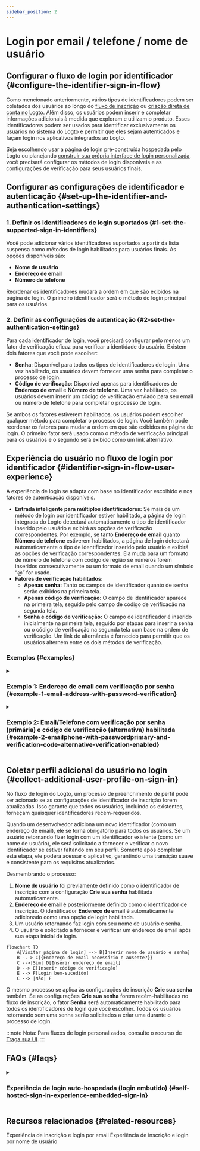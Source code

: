 ```yaml
---
sidebar_position: 2
---
```



# Login por email / telefone / nome de usuário

## Configurar o fluxo de login por identificador \{#configure-the-identifier-sign-in-flow}

Como mencionado anteriormente, vários tipos de identificadores podem ser coletados dos usuários ao longo do [fluxo de inscrição](/end-user-flows/sign-up-and-sign-in/sign-up) ou [criação direta de conta no Logto](/user-management/manage-users#add-users). Além disso, os usuários podem inserir e completar informações adicionais à medida que exploram e utilizam o produto. Esses identificadores podem ser usados para identificar exclusivamente os usuários no sistema do Logto e permitir que eles sejam autenticados e façam login nos aplicativos integrados ao Logto.

Seja escolhendo usar a página de login pré-construída hospedada pelo Logto ou planejando [construir sua própria interface de login personalizada](/customization#custom-ui), você precisará configurar os métodos de login disponíveis e as configurações de verificação para seus usuários finais.

## Configurar as configurações de identificador e autenticação \{#set-up-the-identifier-and-authentication-settings}

### 1. Definir os identificadores de login suportados \{#1-set-the-supported-sign-in-identifiers}

Você pode adicionar vários identificadores suportados a partir da lista suspensa como métodos de login habilitados para usuários finais. As opções disponíveis são:

- **Nome de usuário**
- **Endereço de email**
- **Número de telefone**

Reordenar os identificadores mudará a ordem em que são exibidos na página de login. O primeiro identificador será o método de login principal para os usuários.

### 2. Definir as configurações de autenticação \{#2-set-the-authentication-settings}

Para cada identificador de login, você precisará configurar pelo menos um fator de verificação eficaz para verificar a identidade do usuário. Existem dois fatores que você pode escolher:

- **Senha**: Disponível para todos os tipos de identificadores de login. Uma vez habilitado, os usuários devem fornecer uma senha para completar o processo de login.
- **Código de verificação**: Disponível apenas para identificadores de **Endereço de email** e **Número de telefone**. Uma vez habilitado, os usuários devem inserir um código de verificação enviado para seu email ou número de telefone para completar o processo de login.

Se ambos os fatores estiverem habilitados, os usuários podem escolher qualquer método para completar o processo de login. Você também pode reordenar os fatores para mudar a ordem em que são exibidos na página de login. O primeiro fator será usado como o método de verificação principal para os usuários e o segundo será exibido como um link alternativo.

## Experiência do usuário no fluxo de login por identificador \{#identifier-sign-in-flow-user-experience}

A experiência de login se adapta com base no identificador escolhido e nos fatores de autenticação disponíveis.

- **Entrada inteligente para múltiplos identificadores:**
  Se mais de um método de login por identificador estiver habilitado, a página de login integrada do Logto detectará automaticamente o tipo de identificador inserido pelo usuário e exibirá as opções de verificação correspondentes. Por exemplo, se tanto **Endereço de email** quanto **Número de telefone** estiverem habilitados, a página de login detectará automaticamente o tipo de identificador inserido pelo usuário e exibirá as opções de verificação correspondentes. Ela muda para um formato de número de telefone com código de região se números forem inseridos consecutivamente ou um formato de email quando um símbolo “@” for usado.
- **Fatores de verificação habilitados:**
  - **Apenas senha:** Tanto os campos de identificador quanto de senha serão exibidos na primeira tela.
  - **Apenas código de verificação:** O campo de identificador aparece na primeira tela, seguido pelo campo de código de verificação na segunda tela.
  - **Senha e código de verificação:** O campo de identificador é inserido inicialmente na primeira tela, seguido por etapas para inserir a senha ou o código de verificação na segunda tela com base na ordem de verificação. Um link de alternância é fornecido para permitir que os usuários alternem entre os dois métodos de verificação.

### Exemplos \{#examples}

<details>
  <summary>

### Exemplo 1: Endereço de email com verificação por senha \{#example-1-email-address-with-password-verification}

</summary>

Adicione o **Endereço de email** como o identificador de login e habilite o fator **Senha** para verificação.

<img src={signInEmailPasswordImage} alt="Endereço de email com verificação por senha" />

</details>

<details>
  <summary>

### Exemplo 2: Email/Telefone com verificação por senha (primária) e código de verificação (alternativa) habilitada \{#example-2-emailphone-with-passwordprimary-and-verification-code-alternative-verification-enabled}

</summary>

Adicione tanto **Endereço de email** quanto **Número de telefone** como os identificadores de login.
Habilite os fatores **Senha** e **Código de verificação** para ambos os identificadores.

<img
  src={signInEmailPhonePasswordVerificationCodeImage}
  alt="Email/Telefone com verificação por senha e código de verificação"
/>

</details>

## Coletar perfil adicional do usuário no login \{#collect-additional-user-profile-on-sign-in}

No fluxo de login do Logto, um processo de preenchimento de perfil pode ser acionado se as configurações de identificador de inscrição forem atualizadas. Isso garante que todos os usuários, incluindo os existentes, forneçam quaisquer identificadores recém-requeridos.

Quando um desenvolvedor adiciona um novo identificador (como um endereço de email), ele se torna obrigatório para todos os usuários. Se um usuário retornando fizer login com um identificador existente (como um nome de usuário), ele será solicitado a fornecer e verificar o novo identificador se estiver faltando em seu perfil. Somente após completar esta etapa, ele poderá acessar o aplicativo, garantindo uma transição suave e consistente para os requisitos atualizados.

Desmembrando o processo:

1. **Nome de usuário** foi previamente definido como o identificador de inscrição com a configuração **Crie sua senha** habilitada automaticamente.
2. **Endereço de email** é posteriormente definido como o identificador de inscrição. O identificador **Endereço de email** é automaticamente adicionado como uma opção de login habilitada.
3. Um usuário retornando faz login com seu nome de usuário e senha.
4. O usuário é solicitado a fornecer e verificar um endereço de email após sua etapa inicial de login.

```mermaid
flowchart TD
    A[Visitar página de login] --> B[Inserir nome de usuário e senha]
    B -.-> C{{Endereço de email necessário e ausente?}}
    C -->|Sim| D[Inserir endereço de email]
    D --> E[Inserir código de verificação]
    E --> F[Login bem-sucedido]
    C --> |Não| F
```

O mesmo processo se aplica às configurações de inscrição **Crie sua senha** também. Se as configurações **Crie sua senha** forem recém-habilitadas no fluxo de inscrição, o fator **Senha** será automaticamente habilitado para todos os identificadores de login que você escolher. Todos os usuários retornando sem uma senha serão solicitados a criar uma durante o processo de login.

:::note
Nota: Para fluxos de login personalizados, consulte o recurso de [Traga sua UI](/customization/bring-your-ui/).
:::

## FAQs \{#faqs}

<details>
  <summary>

### Experiência de login auto-hospedada (login embutido) \{#self-hosted-sign-in-experience-embedded-sign-in}

</summary>

O Logto atualmente não suporta API sem interface para login e inscrição. No entanto, você pode usar nosso recurso [Traga sua UI](/customization/bring-your-ui/) para carregar seu formulário de login personalizado no Logto. Também suportamos múltiplos parâmetros de login que você pode usar para pré-preencher o formulário de login com o identificador do usuário coletado do seu aplicativo ou fazer login diretamente com um provedor de SSO social ou corporativo de terceiros. Saiba mais em [Parâmetros de autenticação](/end-user-flows/authentication-parameters/).

</details>

## Recursos relacionados \{#related-resources}

<Url href="https://www.youtube.com/watch?v=64rBXpWbScc">
  Experiência de inscrição e login por email
</Url>

<Url href="https://www.youtube.com/watch?v=chQxCJX6e6w">
  Experiência de inscrição e login por nome de usuário
</Url>

